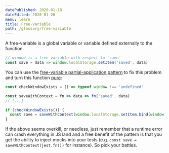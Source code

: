 ```yaml
---
datePublished: 2020-01-18
dateEdited: 2020-01-26
menu: learn
title: Free-Variable
path: /glossary/free-variable
---
```



<Def of="Free-Variable" parent="Function"/>

A free-variable is a global variable or variable defined externally to the function.

```js
// window is a free variable with respect to `save`
const save = data => window.localStorage.setItem('saved', data)
```

You can use the [free-variable partial-application pattern] to fix this problem and turn this function [pure](/glossary/pure):

```js
const checkWindowExists = () => typeof window !== 'undefined'

const saveWithContext = fn => data => fn('saved', data)
// [...]

if (checkWindowExists()) {
  const save = saveWithContext(window.localStorage.setItem.bind(window.localStorage))
}
```

If the above seems overkill, or needless, just remember that a runtime error can crash everything in JS land and a free benefit of the pattern is that you get the ability to inject mocks into your tests (e.g. `const save = saveWithContext(jest.fn())` for instance). So pick your battles.

[free-variable partial-application pattern]: /series/fp/going-functional#free-variable-partial-application-pattern

